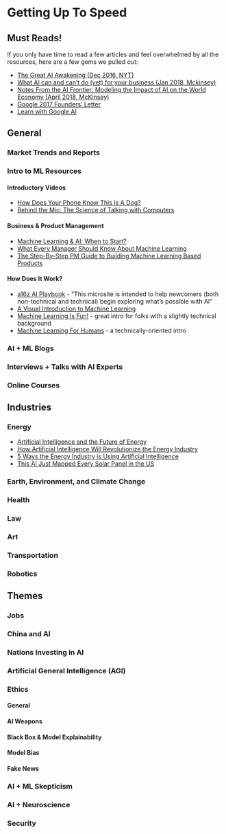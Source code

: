 # Getting Up To Speed {#guts}

## Must Reads!

If you only have time to read a few articles and feel overwhelmed by all the resources, here are a few gems we pulled out:

- [The Great AI Awakening (Dec 2016, NYT)](https://www.nytimes.com/2016/12/14/magazine/the-great-ai-awakening.html?_r=0)
- [What AI can and can’t do (yet) for your business (Jan 2018, Mckinsey)](https://www.mckinsey.com/business-functions/mckinsey-analytics/our-insights/what-ai-can-and-cant-do-yet-for-your-business)
- [Notes From the AI Frontier: Modeling the Impact of AI on the World Economy (April 2018, McKinsey)](https://www.mckinsey.com/~/media/McKinsey/Featured%20Insights/Artificial%20Intelligence/Notes%20from%20the%20frontier%20Modeling%20the%20impact%20of%20AI%20on%20the%20world%20economy/MGI-Notes-from-the-AI-frontier-Modeling-the-impact-of-AI-on-the-world-economy-September-2018.ashx)
- [Google 2017 Founders’ Letter](https://abc.xyz/investor/founders-letters/2017/index.html)
- [Learn with Google AI](https://ai.google/education)

## General

### Market Trends and Reports

### Intro to ML Resources

#### Introductory Videos

- [How Does Your Phone Know This Is A Dog?](https://www.youtube.com/watch?v=bHvf7Tagt18&feature=youtu.be)
- [Behind the Mic: The Science of Talking with Computers](https://www.youtube.com/watch?v=yxxRAHVtafI&feature=youtu.be)

#### Business & Product Management

- [Machine Learning & AI: When to Start?](https://www.shellypalmer.com/2017/05/machine-learning-ai-start/)
- [What Every Manager Should Know About Machine Learning](https://hbr.org/2015/07/what-every-manager-should-know-about-machine-learning)
- [The Step-By-Step PM Guide to Building Machine Learning Based Products](https://medium.com/@yaelg/product-manager-pm-step-by-step-tutorial-building-machine-learning-products-ffa7817aa8ab)

#### How Does It Work?

- [a16z AI Playbook](http://aiplaybook.a16z.com) - “This microsite is intended to help newcomers (both non-technical and technical) begin exploring what's possible with AI”
- [A Visual Introduction to Machine Learning](http://www.r2d3.us/visual-intro-to-machine-learning-part-1/)
- [Machine Learning Is Fun!](https://medium.com/@ageitgey/machine-learning-is-fun-80ea3ec3c471) - great intro for folks with a slightly technical background
- [Machine Learning For Humans](https://medium.com/machine-learning-for-humans/why-machine-learning-matters-6164faf1df12) - a technically-oriented intro

### AI + ML Blogs

### Interviews + Talks with AI Experts

### Online Courses

## Industries

### Energy

- [Artificial Intelligence and the Future of Energy](https://medium.com/wepower/artificial-intelligence-and-the-future-of-energy-105ac6053de4)
- [How Artificial Intelligence Will Revolutionize the Energy Industry](http://sitn.hms.harvard.edu/flash/2017/artificial-intelligence-will-revolutionize-energy-industry/)
- [5 Ways the Energy Industry is Using Artificial Intelligence](https://www.cbinsights.com/research/artificial-intelligence-energy-industry/)
- [This AI Just Mapped Every Solar Panel in the US](https://gizmodo.com/this-ai-just-mapped-every-solar-panel-in-the-united-sta-1831200756)

### Earth, Environment, and Climate Change

### Health

### Law

### Art

### Transportation

### Robotics

## Themes

### Jobs

### China and AI

### Nations Investing in AI

### Artificial General Intelligence (AGI)

### Ethics

#### General

#### AI Weapons

#### Black Box & Model Explainability

#### Model Bias

#### Fake News

### AI + ML Skepticism

### AI + Neuroscience

### Security
